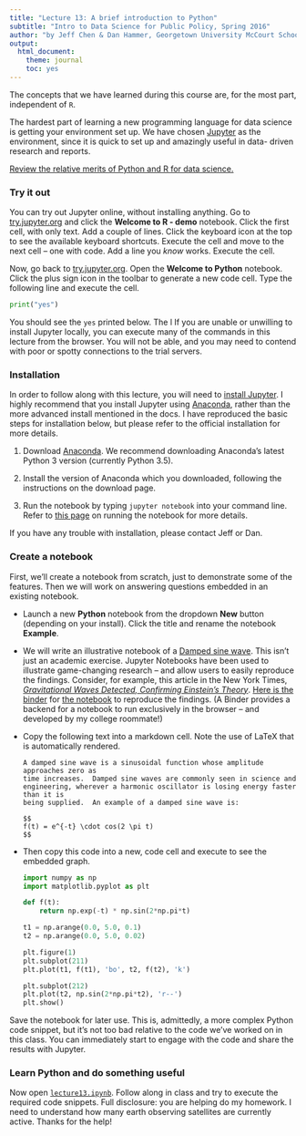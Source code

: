 ```yaml
---
title: "Lecture 13: A brief introduction to Python"
subtitle: "Intro to Data Science for Public Policy, Spring 2016"
author: "by Jeff Chen & Dan Hammer, Georgetown University McCourt School of Public Policy"
output: 
  html_document: 
    theme: journal
    toc: yes
---
```



The concepts that we have learned during this course are, for the most part,
independent of `R`.  

The hardest part of learning a new programming language for data science is
getting your environment set up. We have chosen [Jupyter](http://jupyter.org/)
as the environment, since it is quick to set up and amazingly useful in data-
driven research and reports.

[Review the relative merits of Python and R for data science.](https://www.datacamp.com/community/tutorials/r-or-python-for-data-analysis)

### Try it out

You can try out Jupyter online, without installing anything.  Go to [try.jupyter.org](https://try.jupyter.org/) and click the **Welcome to R - demo** notebook.  Click the first cell, with only text.  Add a couple of lines.  Click the keyboard icon at the top to see the available keyboard shortcuts.  Execute the cell and move to the next cell -- one with code.  Add a line you *know* works.  Execute the cell.

Now, go back to [try.jupyter.org](https://try.jupyter.org/).  Open the **Welcome to Python** notebook.  Click the plus sign icon in the toolbar to generate a new code cell.  Type the following line and execute the cell.

```python
print("yes")
```

You should see the `yes` printed below.  The l If you are unable or unwilling to install Jupyter locally, you can execute many of the commands in this lecture from the browser.  You will not be able, and you may need to contend with poor or spotty connections to the trial servers.

### Installation

In order to follow along with this lecture, you will need to [install Jupyter](http://jupyter.readthedocs.io/en/latest/install.html).   I highly recommend that you install Jupyter using [Anaconda](https://www.continuum.io/downloads), rather than the more advanced install mentioned in the docs.  I have reproduced the basic steps for installation below, but please refer to the official installation for more details.

1. Download [Anaconda](https://www.continuum.io/downloads). We recommend downloading Anaconda’s latest Python 3 version (currently Python 3.5).

2. Install the version of Anaconda which you downloaded, following the instructions on the download page.

3. Run the notebook by typing `jupyter notebook` into your command line.  Refer to [this page](http://jupyter.readthedocs.io/en/latest/running.html#running) on running the notebook for more details.

If you have any trouble with installation, please contact Jeff or Dan.  

### Create a notebook

First, we'll create a notebook from scratch, just to demonstrate some of the features.  Then we will work on answering questions embedded in an existing notebook.  

- Launch a new **Python** notebook from the dropdown **New** button (depending on your install).  Click the title and rename the notebook **Example**.  
- We will write an illustrative notebook of a [Damped sine wave](https://en.wikipedia.org/wiki/Damped_sine_wave).  This isn't just an academic exercise.  Jupyter Notebooks have been used to illustrate game-changing research -- and allow users to easily reproduce the findings.  Consider, for example, this article in the New York Times, [*Gravitational Waves Detected, Confirming Einstein’s Theory*](https://www.nytimes.com/2016/02/12/science/ligo-gravitational-waves-black-holes-einstein.html).  [Here is the binder](http://mybinder.org/repo/minrk/ligo-binder/notebooks/GW150914_tutorial.ipynb) for [the notebook](https://github.com/minrk/ligo-binder/blob/master/GW150914_tutorial.ipynb) to reproduce the findings.  (A Binder provides a backend for a notebook to run exclusively in the browser -- and developed by my college roommate!)
- Copy the following text into a markdown cell.  Note the use of LaTeX that is automatically rendered.

	```text
	A damped sine wave is a sinusoidal function whose amplitude approaches zero as
	time increases.  Damped sine waves are commonly seen in science and
	engineering, wherever a harmonic oscillator is losing energy faster than it is
	being supplied.  An example of a damped sine wave is:

	$$
	f(t) = e^{-t} \cdot cos(2 \pi t)
	$$
```

- Then copy this code into a new, code cell and execute to see the embedded graph.  

	```python
	import numpy as np
	import matplotlib.pyplot as plt

	def f(t):
	    return np.exp(-t) * np.sin(2*np.pi*t)

	t1 = np.arange(0.0, 5.0, 0.1)
	t2 = np.arange(0.0, 5.0, 0.02)

	plt.figure(1)
	plt.subplot(211)
	plt.plot(t1, f(t1), 'bo', t2, f(t2), 'k')

	plt.subplot(212)
	plt.plot(t2, np.sin(2*np.pi*t2), 'r--')
	plt.show()
	```

Save the notebook for later use.  This is, admittedly, a more complex Python code snippet, but it's not too bad relative to the code we've worked on in this class.  You can immediately start to engage with the code and share the results with Jupyter.

### Learn Python and do something useful

Now open [`lecture13.ipynb`]().  Follow along in class and try to execute the required code snippets.  Full disclosure: you are helping do my homework.  I need to understand how many earth observing satellites are currently active.  Thanks for the help!










